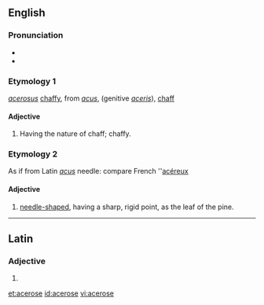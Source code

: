 ==English==

===Pronunciation===
* {{IPA|/ˈæs.əˌɹoʊs/|/ˈæs.əˌɹoʊz/}}
* {{hyphenation|ac|er|ose}}

===Etymology 1===
{{etyl|la}} ''[[acerosus]]'' [[chaffy]], from ''[[acus]]'', (genitive ''[[aceris]]''), [[chaff]]

====Adjective====
{{en-adj|-}}

# {{botany}} Having the nature of chaff; chaffy.

===Etymology 2===
As if from Latin ''[[acus]]'' needle: compare French ''[[acéreux]]

====Adjective====
{{en-adj|-}}

# {{botany}} [[needle-shaped]], having a sharp, rigid point, as the leaf of the pine.

----

==Latin==

===Adjective===
{{la-adj-form|acerōse}}

# {{inflection of|acerosus|acerōsus|voc|m|s|lang=la}}

[[et:acerose]]
[[id:acerose]]
[[vi:acerose]]